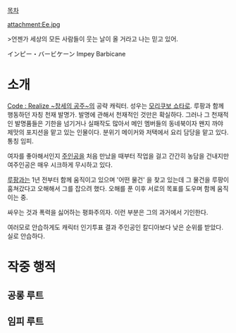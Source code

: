 [[목차]]

attachment:Ee.jpg

>언젠가 세상의 모든 사람들이 웃는 날이 올 거라고 나는 믿고 있어.

インピー・バービケーン
Impey Barbicane

= 소개 =
[[Code : Realize ~창세의 공주~]]의 공략 캐릭터. 성우는 [[모리쿠보 쇼타로]]. 루팡과 함께 행동하던 자칭 천재 발명가. 발명에 관해서 천재적인 것만은 확실하다. 그러나 그 천재적인 발명품들은 기한을 넘기거나 실패작도 많아서 메인 멤버들의 동네북이자 왠지 까야 제맛의 포지션을 맡고 있는 인물이다. 분위기 메이커와 저택에서 요리 담당을 맡고 있다. 통칭 임피.

여자를 좋아해서인지 [[칼디아|주인공]]을 처음 만났을 때부터 작업을 걸고 간간히 농담을 건내지만 여주인공은 매우 시크하게 무시하고 있다.

[[아르센 루팡(Code : Realize ~창세의 공주~)|루팡]]과는 1년 전부터 함께 움직이고 있으며 '어떤 물건' 을 찾고 있는데 그 물건을 루팡이 훔쳐갔다고 오해해서 그를 잡으려 했다. 오해를 푼 이후 서로의 목표를 도우며 함께 움직이는 중.

싸우는 것과 폭력을 싫어하는 평화주의자. 이런 부분은 그의 과거에서 기인한다.

여러모로 안습하게도 캐릭터 인기투표 결과 주인공인 칼디아보다 낮은 순위를 받았다. 실로 안습하다.
= 작중 행적 =

== 공롱 루트 ==

== 임피 루트 ==
